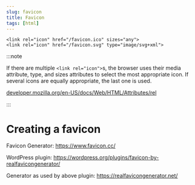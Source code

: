 ```yaml
---
slug: favicon
title: Favicon
tags: [html]
---
```


<!--truncate-->

```
<link rel="icon" href="/favicon.ico" sizes="any">
<link rel="icon" href="/favicon.svg" type="image/svg+xml">
```

:::note

If there are multiple `<link rel="icon">`s, the browser uses their media attribute, type, and sizes attributes to select the most appropriate icon. If several icons are equally appropriate, the last one is used. 

[developer.mozilla.org/en-US/docs/Web/HTML/Attributes/rel](https://developer.mozilla.org/en-US/docs/Web/HTML/Attributes/rel#attr-icon)

:::

# Creating a favicon

Favicon Generator: https://www.favicon.cc/

WordPress plugin: https://wordpress.org/plugins/favicon-by-realfavicongenerator/

Generator as used by above plugin: https://realfavicongenerator.net/


